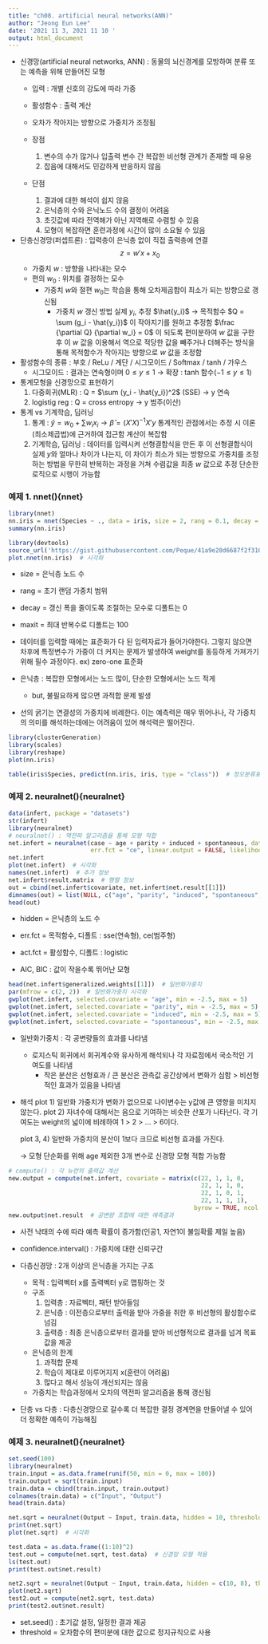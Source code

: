 ---
title: "ch08. artificial neural networks(ANN)"
author: "Jeong Eun Lee"
date: '2021 11 3, 2021 11 10 '
output: html_document
---

+ 신경망(artificial neural networks, ANN) : 동물의 뇌신경계를 모방하여 분류 또는 예측을 위해 만들어진 모형
  + 입력 : 개별 신호의 강도에 따라 가중
  + 활성함수 : 출력 계산
  + 오차가 작아지는 방향으로 가중치가 조정됨

  + 장점
    1) 변수의 수가 많거나 입출력 변수 간 복잡한 비선형 관계가 존재할 때 유용
    2) 잡음에 대해서도 민감하게 반응하지 않음
  + 단점
    1) 결과에 대한 해석이 쉽지 않음
    2) 은닉층의 수와 은닉노드 수의 결정이 어려움
    3) 초깃값에 따라 전역해가 아닌 지역해로 수렴할 수 있음
    4) 모형이 복잡하면 훈련과정에 시간이 많이 소요될 수 있음

+ 단층신경망(퍼셉트론) : 입력층이 은닉층 없이 직접 출력층에 연결
$$z = w'x + x_0$$
  + 가중치 $w$ : 방향을 나타내는 모수
  + 편의 $w_0$ : 위치를 결정하는 모수
    + 가중치 $w$와 절편 $w_0$는 학습을 통해 오차제곱합이 최소가 되는 방향으로 갱신됨
      + 가중치 $w$ 갱신 방법
      실제 $y_i$, 추정 $\hat{y_i}$ $\rightarrow$ 목적함수 $Q = \sum (g_i - \hat{y_i})$ 이 작아지기를 원하고 추정함
      $\frac {\partial Q} {\partial w_i} = 0$ 이 되도록 편미분하여 $w$ 값을 구한 후 이 $w$ 값을 이용해서 역으로 적당한 값을 빼주거나 더해주는 방식을 통해 목적함수가 작아지는 방향으로 $w$ 값을 조정함
      
+ 활성함수의 종류 : 부호 / ReLu / 계단 / 시그모이드 / Softmax / tanh / 가우스
  + 시그모이드 : 결과는 연속형이며 $0 \le y \le 1$
    $\rightarrow$ 확장 : tanh 함수($-1 \le y \le 1$)
    
+ 통계모형을 신경망으로 표현하기
  1) 다중회귀(MLR) : Q = $\sum (y_i - \hat{y_i})^2$ (SSE) $\rightarrow$ y 연속
  2) logistig reg : Q = cross entropy $\rightarrow$ y 범주(이산)

+ 통계 vs 기계학습, 딥러닝
  1) 통계 : $\hat{y} = w_0 + \sum w_ix_i \rightarrow \hat{\beta} = (X'X)^{-1}X'y$ 
    통계적인 관점에서는 추정 시 이론(최소제곱법)에 근거하여 접근함
    계산이 복잡함
  2) 기계학습, 딥러닝 : 데이터를 입력시켜 선형결합식을 만든 후 이 선형결합식이 실제 $y$와 얼마나 차이가 나는지, 이 차이가 최소가 되는 방향으로 가중치를 조정하는 방법을 무한히 반복하는 과정을 거쳐 수렴값을 최종 $w$ 값으로 추정
  단순한 로직으로 시행이 가능함
  
### 예제 1. nnet(){nnet}
```{r, cache=TRUE}
library(nnet)
nn.iris = nnet(Species ~ ., data = iris, size = 2, rang = 0.1, decay = 5e-4, maxit = 200)
summary(nn.iris)

library(devtools)
source_url('https://gist.githubusercontent.com/Peque/41a9e20d6687f2f3108d/raw/85e14f3a292e126f1454864427e3a189c2fe33f3/nnet_plot_update.r')
plot.nnet(nn.iris)  # 시각화
```

+ size = 은닉층 노드 수
+ rang = 초기 랜덤 가중치 범위
+ decay = 갱신 폭을 줄이도록 조절하는 모수로 디폴트는 0
+ maxit = 최대 반복수로 디폴트는 100

+ 데이터를 입력할 때에는 표준화가 다 된 입력자료가 들어가야한다. 그렇지 않으면 차후에 특정변수가 가중이 더 커지는 문제가 발생하여 weight를 동등하게 가져가기 위해 필수 과정이다. ex) zero-one 표준화

+ 은닉층 : 복잡한 모형에서는 노드 많이, 단순한 모형에서는 노드 적게
  + but, 불필요하게 많으면 과적합 문제 발생

+ 선의 굵기는 연결성의 가중치에 비례한다. 이는 예측력은 매우 뛰어나나, 각 가중치의 의미를 해석하는데에는 어려움이 있어 해석력은 떨어진다.

```{r, cache=TRUE}
library(clusterGeneration)
library(scales)
library(reshape)
plot(nn.iris)

table(iris$Species, predict(nn.iris, iris, type = "class"))  # 정오분류표
```


### 예제 2. neuralnet(){neuralnet}
```{r, cache=TRUE}
data(infert, package = "datasets")
str(infert)
library(neuralnet)
# neuralnet() : 역전파 알고리즘을 통해 모형 적합
net.infert = neuralnet(case ~ age + parity + induced + spontaneous, data = infert, hidden = 2,
                       err.fct = "ce", linear.output = FALSE, likelihood = TRUE)
net.infert
plot(net.infert)  # 시각화
names(net.infert)  # 추가 정보
net.infert$result.matrix  # 행렬 정보
out = cbind(net.infert$covariate, net.infert$net.result[[1]])
dimnames(out) = list(NULL, c("age", "parity", "induced", "spontaneous", "nn-output"))
head(out)
```

+ hidden = 은닉층의 노드 수
+ err.fct = 목적함수, 디폴트 : sse(연속형), ce(범주형)
+ act.fct = 활성함수, 디폴트 : logistic

+ AIC, BIC : 값이 작을수록 뛰어난 모형

```{r, cache=TRUE}
head(net.infert$generalized.weights[[1]])  # 일반화가중치
par(mfrow = c(2, 2))  # 일반화가중치 시각화
gwplot(net.infert, selected.covariate = "age", min = -2.5, max = 5)
gwplot(net.infert, selected.covariate = "parity", min = -2.5, max = 5)
gwplot(net.infert, selected.covariate = "induced", min = -2.5, max = 5)
gwplot(net.infert, selected.covariate = "spontaneous", min = -2.5, max = 5)
```

+ 일반화가중치 : 각 공변량들의 효과를 나타냄
  + 로지스틱 회귀에서 회귀계수와 유사하게 해석되나 각 자료점에서 국소적인 기여도를 나타냄
    + 작은 분산은 선형효과 / 큰 분산은 관측값 공간상에서 변화가 심함 > 비선형적인 효과가 있음을 나타냄
    
+ 해석
  plot 1) 일반화 가중치가 변화가 없으므로 나이변수는 y값에 큰 영향을 미치지 않는다.
  plot 2) 자녀수에 대해서는 음으로 기여하는 비슷한 산포가 나타난다. 각 기여도는 weight의 넓이에 비례하여 1 > 2 > ... > 6이다.
  
  plot 3, 4) 일반화 가중치의 분산이 1보다 크므로 비선형 효과를 가진다.
    
    $\rightarrow$ 모형 단순화를 위해 age 제외한 3개 변수로 신경망 모형 적합 가능함
    
```{r, cache=TRUE}
# compute() : 각 뉴런의 출력값 계산
new.output = compute(net.infert, covariate = matrix(c(22, 1, 1, 0,
                                                      22, 1, 1, 0,
                                                      22, 1, 0, 1,
                                                      22, 1, 1, 1),
                                                    byrow = TRUE, ncol = 4))
new.output$net.result  # 공변량 조합에 대한 예측결과
```
+ 사전 낙태의 수에 따라 예측 확률이 증가함(인공1, 자연1이 불임확률 제일 높음)

+ confidence.interval() : 가중치에 대한 신뢰구간
+ 다층신경망 : 2개 이상의 은닉층을 가지는 구조
  + 목적 : 입력벡터 x를 출력벡터 y로 맵핑하는 것
  + 구조
    1) 입력층 : 자료벡터, 패턴 받아들임
    2) 은닉층 : 이전층으로부터 출력을 받아 가중을 취한 후 비선형의 활성함수로 넘김
    3) 출력층 : 최종 은닉층으로부터 결과를 받아 비선형적으로 결과를 넘겨 목표값을 제공
  + 은닉층의 한계 
    1) 과적합 문제
    2) 학습이 제대로 이루어지지 x(훈련이 어려움)
    3) 많다고 해서 성능이 개선되지는 않음
  + 가중치는 학습과정에서 오차의 역전파 알고리즘을 통해 갱신됨

+ 단층 vs 다층 : 다층신경망으로 갈수록 더 복잡한 결정 경계면을 만들어낼 수 있어 더 정확한 예측이 가능해짐

  
### 예제 3. neuralnet(){neuralnet}
```{r, cache=TRUE}
set.seed(100)
library(neuralnet)
train.input = as.data.frame(runif(50, min = 0, max = 100))
train.output = sqrt(train.input)
train.data = cbind(train.input, train.output)
colnames(train.data) = c("Input", "Output")
head(train.data)

net.sqrt = neuralnet(Output ~ Input, train.data, hidden = 10, threshold = 0.01)  # 은닉층 1개
print(net.sqrt)
plot(net.sqrt)  # 시각화

test.data = as.data.frame((1:10)^2)
test.out = compute(net.sqrt, test.data)  # 신경망 모형 적용
ls(test.out)
print(test.out$net.result)

net2.sqrt = neuralnet(Output ~ Input, train.data, hidden = c(10, 8), threshold = 0.01)  # 은닉층 2개
plot(net2.sqrt)
test2.out = compute(net2.sqrt, test.data)
print(test2.out$net.result)
```

+ set.seed() : 초기값 설정, 일정한 결과 제공
+ threshold = 오차함수의 편미분에 대한 값으로 정지규칙으로 사용
